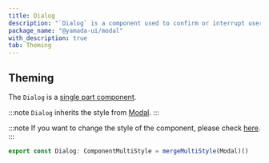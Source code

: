 ```yaml
---
title: Dialog
description: "`Dialog` is a component used to confirm or interrupt user actions."
package_name: "@yamada-ui/modal"
with_description: true
tab: Theming
---
```


## Theming

The `Dialog` is a [single part component](/styled-system/theming/component-style#single-part-component).

:::note
`Dialog` inherits the style from [Modal](/components/overlay/modal).
:::

:::note
If you want to change the style of the component, please check [here](/styled-system/theming/customize-theme#changing-the-style-of-components).
:::

```ts
export const Dialog: ComponentMultiStyle = mergeMultiStyle(Modal)()
```
